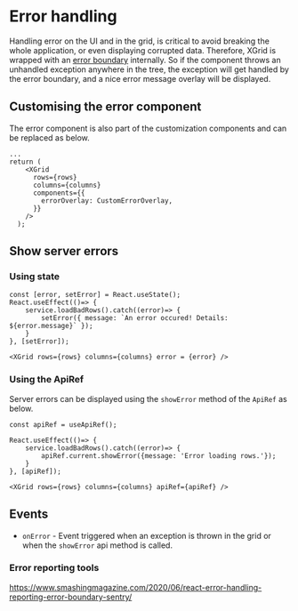 
<Meta title="1. Docs/13. Error handling" component={XGrid} />

# Error handling

Handling error on the UI and in the grid, is critical to avoid breaking the whole application, or even displaying corrupted data.
Therefore, XGrid is wrapped with an [error boundary](https://reactjs.org/docs/error-boundaries.html) internally. So if the component throws an unhandled exception anywhere in the tree,
the exception will get handled by the error boundary, and a nice error message overlay will be displayed.

<ExceptionDemo />

## Customising the error component

The error component is also part of the customization components and can be replaced as below.

```tsx
...
return (
    <XGrid
      rows={rows}
      columns={columns}
      components={{
        errorOverlay: CustomErrorOverlay,
      }}
    />
  );
```

<CustomErrorDemo />

## Show server errors

### Using state

```tsx
const [error, setError] = React.useState();
React.useEffect(()=> {
    service.loadBadRows().catch((error)=> {
        setError({ message: `An error occured! Details: ${error.message}` });
    }
}, [setError]);

<XGrid rows={rows} columns={columns} error = {error} />

```

<ServerErrorStateDemo />

### Using the ApiRef

Server errors can be displayed using the `showError` method of the `ApiRef` as below.

```tsx
const apiRef = useApiRef();

React.useEffect(()=> {
    service.loadBadRows().catch((error)=> {
        apiRef.current.showError({message: 'Error loading rows.'});
    }
}, [apiRef]);

<XGrid rows={rows} columns={columns} apiRef={apiRef} />

```

<ServerErrorDemo />

## Events

- `onError` - Event triggered when an exception is thrown in the grid or when the `showError` api method is called.

### Error reporting tools

https://www.smashingmagazine.com/2020/06/react-error-handling-reporting-error-boundary-sentry/
